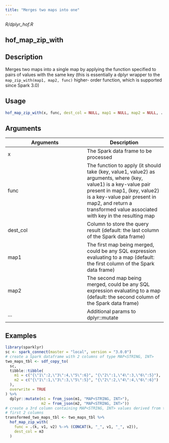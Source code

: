 ```yaml
---
title: "Merges two maps into one"
---
```


*R/dplyr_hof.R*

## hof_map_zip_with

## Description
Merges two maps into a single map by applying the function specified to pairs of values with the same key (this is essentially a dplyr wrapper to the `map_zip_with(map1, map2, func)` higher- order function, which is supported since Spark 3.0) 


## Usage
```r
hof_map_zip_with(x, func, dest_col = NULL, map1 = NULL, map2 = NULL, ...) 
```

## Arguments
|Arguments|Description|
|---|---|
| x | The Spark data frame to be processed |
| func | The function to apply (it should take (key, value1, value2) as arguments, where (key, value1) is a key-value pair present in map1, (key, value2) is a key-value pair present in map2, and return a transformed value associated with key in the resulting map |
| dest_col | Column to store the query result (default: the last column of the Spark data frame) |
| map1 | The first map being merged, could be any SQL expression evaluating to a map (default: the first column of the Spark data frame) |
| map2 | The second map being merged, could be any SQL expression evaluating to a map (default: the second column of the Spark data frame) |
| ... | Additional params to dplyr::mutate |





## Examples
```r
library(sparklyr) 
sc <- spark_connect(master = "local", version = "3.0.0") 
# create a Spark dataframe with 2 columns of type MAP<STRING, INT> 
two_maps_tbl <- sdf_copy_to( 
  sc, 
  tibble::tibble( 
    m1 = c("{\"1\":2,\"3\":4,\"5\":6}", "{\"2\":1,\"4\":3,\"6\":5}"), 
    m2 = c("{\"1\":1,\"3\":3,\"5\":5}", "{\"2\":2,\"4\":4,\"6\":6}") 
  ), 
  overwrite = TRUE 
) %>% 
  dplyr::mutate(m1 = from_json(m1, "MAP<STRING, INT>"), 
                m2 = from_json(m2, "MAP<STRING, INT>")) 
# create a 3rd column containing MAP<STRING, INT> values derived from the 
# first 2 columns 
transformed_two_maps_tbl <- two_maps_tbl %>% 
  hof_map_zip_with( 
    func = .(k, v1, v2) %->% (CONCAT(k, "_", v1, "_", v2)), 
    dest_col = m3 
  ) 
```


